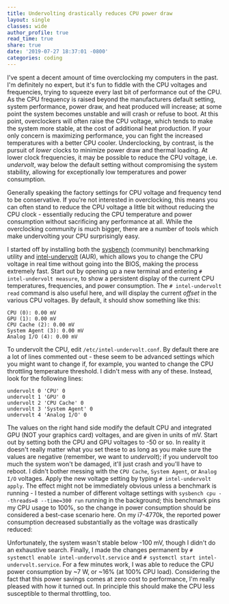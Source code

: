 ```yaml
---
title: Undervolting drastically reduces CPU power draw
layout: single
classes: wide
author_profile: true
read_time: true
share: true
date: '2019-07-27 18:37:01 -0800'
categories: coding
---
```


<!-- BokehJS CDN -->

<!-- <script src="https://cdn.pydata.org/bokeh/release/bokeh-1.3.0.min.js"></script>

<script src="https://cdn.pydata.org/bokeh/release/bokeh-widgets-1.3.0.min.js"></script>

<script src="https://cdn.pydata.org/bokeh/release/bokeh-tables-1.3.0.min.js"></script> -->

<!-- Bokeh plot info -->

<!-- <script type="text/javascript">
  (function() {
    var fn = function() {
      Bokeh.safely(function() {
        (function(root) {
          function embed_document(root) {

          var docs_json = '{"38891f4b-ec7a-44fb-8d09-6d5091202895":{"roots":{"references":[{"attributes":{"callback":null,"data":{"index":[6],"power":{"__ndarray__":"MzMzMzOzQEA=","dtype":"float64","shape":[1]},"v_offset":[120]},"selected":{"id":"1062","type":"Selection"},"selection_policy":{"id":"1061","type":"UnionRenderers"}},"id":"1041","type":"ColumnDataSource"},{"attributes":{},"id":"1059","type":"UnionRenderers"},{"attributes":{"ticker":{"id":"1011","type":"BasicTicker"}},"id":"1014","type":"Grid"},{"attributes":{},"id":"1060","type":"Selection"},{"attributes":{"axis_label":"Power Consumption (W)","formatter":{"id":"1056","type":"BasicTickFormatter"},"ticker":{"id":"1016","type":"BasicTicker"}},"id":"1015","type":"LinearAxis"},{"attributes":{"fill_color":{"value":"firebrick"},"line_color":{"value":"firebrick"},"size":{"units":"screen","value":10},"x":{"field":"v_offset"},"y":{"field":"power"}},"id":"1043","type":"Circle"},{"attributes":{},"id":"1061","type":"UnionRenderers"},{"attributes":{},"id":"1016","type":"BasicTicker"},{"attributes":{"fill_alpha":{"value":0.1},"fill_color":{"value":"#1f77b4"},"line_alpha":{"value":0.1},"line_color":{"value":"#1f77b4"},"size":{"units":"screen","value":10},"x":{"field":"v_offset"},"y":{"field":"power"}},"id":"1044","type":"Circle"},{"attributes":{},"id":"1062","type":"Selection"},{"attributes":{"dimension":1,"ticker":{"id":"1016","type":"BasicTicker"}},"id":"1019","type":"Grid"},{"attributes":{},"id":"1063","type":"UnionRenderers"},{"attributes":{"active_drag":"auto","active_inspect":"auto","active_multi":null,"active_scroll":"auto","active_tap":"auto","tools":[{"id":"1020","type":"PanTool"},{"id":"1021","type":"WheelZoomTool"},{"id":"1022","type":"BoxZoomTool"},{"id":"1023","type":"SaveTool"},{"id":"1024","type":"ResetTool"},{"id":"1025","type":"HelpTool"},{"id":"1026","type":"HoverTool"}]},"id":"1027","type":"Toolbar"},{"attributes":{"data_source":{"id":"1041","type":"ColumnDataSource"},"glyph":{"id":"1043","type":"Circle"},"hover_glyph":null,"muted_glyph":null,"nonselection_glyph":{"id":"1044","type":"Circle"},"selection_glyph":null,"view":{"id":"1046","type":"CDSView"}},"id":"1045","type":"GlyphRenderer"},{"attributes":{},"id":"1064","type":"Selection"},{"attributes":{"callback":null,"data":{"index":[0,1,2,3,4,5],"power":{"__ndarray__":"mpmZmZnZREAzMzMzM3NEQGZmZmZm5kNAmpmZmZlZQkDNzMzMzAxCQAAAAAAAgEFA","dtype":"float64","shape":[6]},"v_offset":[0,20,40,60,80,100]},"selected":{"id":"1060","type":"Selection"},"selection_policy":{"id":"1059","type":"UnionRenderers"}},"id":"1035","type":"ColumnDataSource"},{"attributes":{"source":{"id":"1041","type":"ColumnDataSource"}},"id":"1046","type":"CDSView"},{"attributes":{"fill_color":{"value":"dodgerblue"},"line_color":{"value":"dodgerblue"},"size":{"units":"screen","value":10},"x":{"field":"v_offset"},"y":{"field":"power"}},"id":"1037","type":"Circle"},{"attributes":{"bottom_units":"screen","fill_alpha":{"value":0.5},"fill_color":{"value":"lightgrey"},"left_units":"screen","level":"overlay","line_alpha":{"value":1.0},"line_color":{"value":"black"},"line_dash":[4,4],"line_width":{"value":2},"render_mode":"css","right_units":"screen","top_units":"screen"},"id":"1065","type":"BoxAnnotation"},{"attributes":{},"id":"1020","type":"PanTool"},{"attributes":{"x":{"field":"v_offset"},"y":{"field":"power"}},"id":"1049","type":"Line"},{"attributes":{},"id":"1021","type":"WheelZoomTool"},{"attributes":{"line_alpha":0.1,"line_color":"#1f77b4","x":{"field":"v_offset"},"y":{"field":"power"}},"id":"1050","type":"Line"},{"attributes":{"overlay":{"id":"1065","type":"BoxAnnotation"}},"id":"1022","type":"BoxZoomTool"},{"attributes":{},"id":"1023","type":"SaveTool"},{"attributes":{"data_source":{"id":"1047","type":"ColumnDataSource"},"glyph":{"id":"1049","type":"Line"},"hover_glyph":null,"muted_glyph":null,"nonselection_glyph":{"id":"1050","type":"Line"},"selection_glyph":null,"view":{"id":"1052","type":"CDSView"}},"id":"1051","type":"GlyphRenderer"},{"attributes":{},"id":"1024","type":"ResetTool"},{"attributes":{},"id":"1056","type":"BasicTickFormatter"},{"attributes":{"callback":null,"data":{"index":[0,1,2,3,4,5,6],"power":{"__ndarray__":"mpmZmZnZREAzMzMzM3NEQGZmZmZm5kNAmpmZmZlZQkDNzMzMzAxCQAAAAAAAgEFAMzMzMzOzQEA=","dtype":"float64","shape":[7]},"v_offset":[0,20,40,60,80,100,120]},"selected":{"id":"1064","type":"Selection"},"selection_policy":{"id":"1063","type":"UnionRenderers"}},"id":"1047","type":"ColumnDataSource"},{"attributes":{"source":{"id":"1047","type":"ColumnDataSource"}},"id":"1052","type":"CDSView"},{"attributes":{},"id":"1025","type":"HelpTool"},{"attributes":{"callback":null},"id":"1002","type":"DataRange1d"},{"attributes":{"callback":null,"tooltips":[["Voltage Offset:","@v_offset mV"],["Power Consumption:","@power{0.0} W"]]},"id":"1026","type":"HoverTool"},{"attributes":{"callback":null},"id":"1004","type":"DataRange1d"},{"attributes":{},"id":"1006","type":"LinearScale"},{"attributes":{"below":[{"id":"1010","type":"LinearAxis"}],"center":[{"id":"1014","type":"Grid"},{"id":"1019","type":"Grid"}],"left":[{"id":"1015","type":"LinearAxis"}],"plot_height":400,"plot_width":400,"renderers":[{"id":"1039","type":"GlyphRenderer"},{"id":"1045","type":"GlyphRenderer"},{"id":"1051","type":"GlyphRenderer"}],"title":{"id":"1053","type":"Title"},"toolbar":{"id":"1027","type":"Toolbar"},"x_range":{"id":"1002","type":"DataRange1d"},"x_scale":{"id":"1006","type":"LinearScale"},"y_range":{"id":"1004","type":"DataRange1d"},"y_scale":{"id":"1008","type":"LinearScale"}},"id":"1001","subtype":"Figure","type":"Plot"},{"attributes":{"text":""},"id":"1053","type":"Title"},{"attributes":{},"id":"1008","type":"LinearScale"},{"attributes":{"data_source":{"id":"1035","type":"ColumnDataSource"},"glyph":{"id":"1037","type":"Circle"},"hover_glyph":null,"muted_glyph":null,"nonselection_glyph":{"id":"1038","type":"Circle"},"selection_glyph":null,"view":{"id":"1040","type":"CDSView"}},"id":"1039","type":"GlyphRenderer"},{"attributes":{"source":{"id":"1035","type":"ColumnDataSource"}},"id":"1040","type":"CDSView"},{"attributes":{"axis_label":"Voltage Reduction (mV)","formatter":{"id":"1058","type":"BasicTickFormatter"},"ticker":{"id":"1011","type":"BasicTicker"}},"id":"1010","type":"LinearAxis"},{"attributes":{},"id":"1058","type":"BasicTickFormatter"},{"attributes":{"fill_alpha":{"value":0.1},"fill_color":{"value":"#1f77b4"},"line_alpha":{"value":0.1},"line_color":{"value":"#1f77b4"},"size":{"units":"screen","value":10},"x":{"field":"v_offset"},"y":{"field":"power"}},"id":"1038","type":"Circle"},{"attributes":{},"id":"1011","type":"BasicTicker"}],"root_ids":["1001"]},"title":"Bokeh Application","version":"1.3.0"}}';
          var render_items = [{"docid":"38891f4b-ec7a-44fb-8d09-6d5091202895","roots":{"1001":"72aee388-eadb-4658-a88f-d098acf727f7"}}];
          root.Bokeh.embed.embed_items(docs_json, render_items);

          }
          if (root.Bokeh !== undefined) {
            embed_document(root);
          } else {
            var attempts = 0;
            var timer = setInterval(function(root) {
              if (root.Bokeh !== undefined) {
                embed_document(root);
                clearInterval(timer);
              }
              attempts++;
              if (attempts > 100) {
                console.log("Bokeh: ERROR: Unable to run BokehJS code because BokehJS library is missing");
                clearInterval(timer);
              }
            }, 10, root)
          }
        })(window);
      });
    };
    if (document.readyState != "loading") fn();
    else document.addEventListener("DOMContentLoaded", fn);
  })();
</script> -->

I've spent a decent amount of time overclocking my computers in the past. I'm definitely no expert, but it's fun to fiddle with the CPU voltages and frequencies, trying to squeeze every last bit of performance out of the CPU. As the CPU frequency is raised beyond the manufacturers default setting, system performance, power draw, and heat produced will increase; at some point the system becomes unstable and will crash or refuse to boot. At this point, overclockers will often raise the CPU voltage, which tends to make the system more stable, at the cost of additional heat production. If your only concern is maximizing performance, you can fight the increased temperatures with a better CPU cooler. Underclocking, by contrast, is the pursuit of _lower_ clocks to minimize power draw and thermal loading. At lower clock frequencies, it may be possible to reduce the CPU voltage, i.e. _undervolt_, way below the default setting without compromising the system stability, allowing for exceptionally low temperatures and power consumption.

Generally speaking the factory settings for CPU voltage and frequency tend to be conservative. If you're not interested in overclocking, this means you can often stand to reduce the CPU voltage a little bit without reducing the CPU clock - essentially reducing the CPU temperature and power consumption without sacrificing any performance at all. While the overclocking community is much bigger, there are a number of tools which make undervolting your CPU surprisingly easy.

I started off by installing both the [sysbench][sysbench] (community) benchmarking utility and [intel-undervolt][uvolt] (AUR), which allows you to change the CPU voltage in real time without going into the BIOS, making the process extremely fast. Start out by opening up a new terminal and entering `# intel-undervolt measure`, to show a persistent display of the current CPU temperatures, frequencies, and power consumption. The `# intel-undervolt read` command is also useful here, and will display the current _offset_ in the various CPU voltages. By default, it should show something like this:

```
CPU (0): 0.00 mV
GPU (1): 0.00 mV
CPU Cache (2): 0.00 mV
System Agent (3): 0.00 mV
Analog I/O (4): 0.00 mV
```

To undervolt the CPU, edit `/etc/intel-undervolt.conf`. By default there are a lot of lines commented out - these seem to be advanced settings which you might want to change if, for example, you wanted to change the CPU throttling temperature threshold. I didn't mess with any of these. Instead, look for the following lines:

```
undervolt 0 'CPU' 0
undervolt 1 'GPU' 0
undervolt 2 'CPU Cache' 0
undervolt 3 'System Agent' 0
undervolt 4 'Analog I/O' 0
```

The values on the right hand side modify the default CPU and integrated GPU (NOT your graphics card) voltages, and are given in units of mV. Start out by setting both the CPU and GPU voltages to -50 or so. In reality it doesn't really matter what you set these to as long as you make sure the values are negative (remember, we want to _undervolt_); if you undervolt too much the system won't be damaged, it'll just crash and you'll have to reboot. I didn't bother messing with the `CPU Cache`, `System Agent`, or `Analog I/O` voltages. Apply the new voltage setting by typing `# intel-undervolt apply`. The effect might not be immediately obvious unless a benchmark is running - I tested a number of different voltage settings with `sysbench cpu --threads=8 --time=300 run` running in the background; this benchmark pins my CPU usage to 100%, so the change in power consumption should be considered a best-case scenario here. On my i7-4770k, the reported power consumption decreased substantially as the voltage was drastically reduced:

<!-- This is where the plot actually appears -->

<div
    class="bk-root"
    id="72aee388-eadb-4658-a88f-d098acf727f7"
    data-root-id="1001"
></div>

Unfortunately, the system wasn't stable below -100 mV, though I didn't do an exhaustive search. Finally, I made the changes permanent by `# systemctl enable intel-undervolt.service` and `# systemctl start intel-undervolt.service`. For a few minutes work, I was able to reduce the CPU power consumption by ~7 W, or ~16% (at 100% CPU load). Considering the fact that this power savings comes at zero cost to performance, I'm really pleased with how it turned out. In principle this should make the CPU less susceptible to thermal throttling, too.

[uvolt]: https://github.com/kitsunyan/intel-undervolt
[sysbench]: https://github.com/akopytov/sysbench
